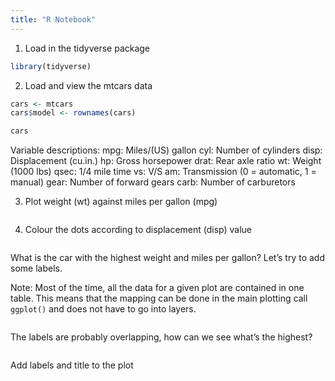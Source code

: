 ```yaml
---
title: "R Notebook"
---
```


1. Load in the tidyverse package 
```r
library(tidyverse)
```

2. Load and view the mtcars data

```r
cars <- mtcars
cars$model <- rownames(cars)

cars
```

Variable descriptions: 
mpg: Miles/(US) gallon
cyl: Number of cylinders
disp: Displacement (cu.in.)
hp: Gross horsepower
drat: Rear axle ratio
wt: Weight (1000 lbs)
qsec: 1/4 mile time
vs: V/S
am: Transmission (0 = automatic, 1 = manual)
gear: Number of forward gears
carb: Number of carburetors

3. Plot weight (wt) against miles per gallon (mpg)
```r

```

4. Colour the dots according to displacement (disp) value
```r

```

What is the car with the highest weight and miles per gallon? Let's try to add some labels. 

Note:
Most of the time, all the data for a given plot are contained in one table. This means that the mapping can be done in the main plotting call `ggplot()` and does not have to go into layers. 

```r

```

The labels are probably overlapping, how can we see what's the highest? 
```r

```

Add labels and title to the plot

```r

```


